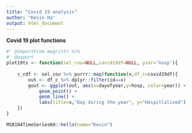 ```yaml
---
title: "Covid 19 analysis"
author: "Kevin Ha"
output: html_document
---
```


**Covid 19 plot functions**

```r
#' @importFrom magrittr %>%
#' @export
plot19ts <- function(sel_cou=NULL,covid19df=NULL, yvar='hosp'){
	
	c_cdf <- sel_cou %>% purrr::map(function(x,df_c=covid19df){
		out <- df_c %>% dplyr::filter(id==x)
		gout <- ggplot(out, aes(x=dayofyear,y=hosp, color=year)) + 
			geom_point() + 
			geom_line() + 
			labs(title=x,"Day during the year", y="Hospitlalized")
	})
}
```

```r
MSB104TimeSeriesKH::hello(name="Kevin")
```

